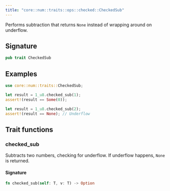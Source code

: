 ```yaml
---
title: "core::num::traits::ops::checked::CheckedSub"
---
```


Performs subtraction that returns `None` instead of wrapping around on underflow.

## Signature

```rust
pub trait CheckedSub
```



## Examples

```rust
use core::num::traits::CheckedSub;

let result = 1_u8.checked_sub(1);
assert!(result == Some(0));

let result = 1_u8.checked_sub(2);
assert!(result == None); // Underflow
```


## Trait functions

### checked_sub



Subtracts two numbers, checking for underflow. If underflow happens,
`None` is returned.





#### Signature

```rust
fn checked_sub(self: T, v: T) -> Option
```


